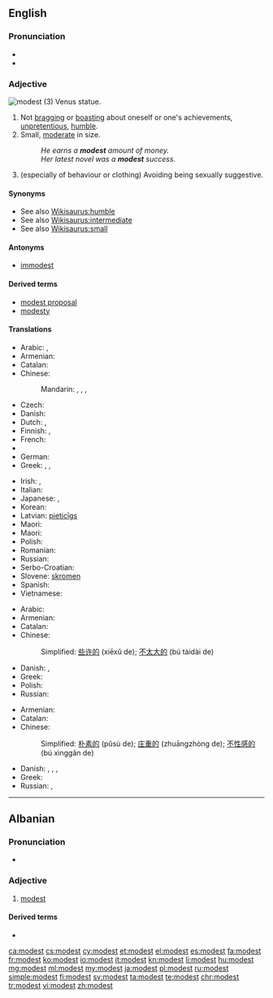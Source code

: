 ==English==

===Pronunciation===
* {{IPA|/ˈmɑdəst/}}
* {{audio|en-us-modest.ogg|Audio (US)}}

===Adjective===
[[Image:Shy venus statue skopje.jpg|thumb|modest (3) Venus statue.]]
{{en-adj|er|more}}

# Not [[bragging]] or [[boasting]] about oneself or one's achievements,  [[unpretentious]], [[humble]].
# Small, [[moderate]] in size.
#: ''He earns a '''modest''' amount of money.''
#: ''Her latest novel was a '''modest''' success.''
# (especially of behaviour or clothing) Avoiding being sexually suggestive.

====Synonyms====
* See also [[Wikisaurus:humble]]
* See also [[Wikisaurus:intermediate]]
* See also [[Wikisaurus:small]]

====Antonyms====
* [[immodest]]

====Derived terms====
* [[modest proposal]]
* [[modesty]]

====Translations====
{{trans-top|not bragging or boasting about oneself or one's achievements}}
* Arabic: {{t|ar|حيي|tr=Hattiy}},  {{t|ar|خجول|tr=khajuul}}
* Armenian: {{t|hy|համեստ|tr=hamest}}
* Catalan: {{t+|ca|modest}}
* Chinese:
*: Mandarin: {{t|cmn|謙虛|sc=Hani}},  {{t+|cmn|谦虚|tr=qiānxū|sc=Hani}}, {{t|cmn|謙讓|sc=Hani}}, {{t+|cmn|谦让|tr=qiānràng|sc=Hani}}
* Czech: {{t|cs|skromný|m}}
* Danish: {{t|da|beskeden}}
* Dutch: {{t+|nl|bescheiden}}, {{t|nl|ingetogen}}
* Finnish: {{t|fi|vaatimaton}}, {{t+|fi|nöyrä}}
* French: {{t+|fr|modeste}}
* {{trreq|ka}}
* German: {{t+|de|bescheiden}}
* Greek: {{t+|el|ταπεινός}},  {{t+|el|μετριόφρων|tr=metriófron}},  {{t+|el|σεμνός|tr=semnós}}
{{trans-mid}}
* Irish: {{t|ga|náireach}}, {{t|ga|náiriúil}}
* Italian: {{t+|it|modesto}}
* Japanese: {{qualifier|+ な -na}} {{t|ja|謙虚|tr=けんきょ, kenkyo}}, {{t|ja|謙遜した|tr=けんそんした, kenson-shita}}
* Korean: {{t|ko|겸손한|tr=gyeomsonhan|sc=Kore}}
* Latvian: [[pieticīgs]]
* Maori: {{t|mi|whakamōwai}}
* Maori: {{t|mi|whakamōwai}}
* Polish: {{t+|pl|skromny}}
* Romanian: {{t|ro|modest}}
* Russian: {{t+|ru|скромный|tr=skrómnyj}}
* Serbo-Croatian: {{t|sh|skrȍman}}
* Slovene: [[skromen]]
* Spanish: {{t|es|modesto}}
* Vietnamese: {{t+|vi|khiêm tốn}}
{{trans-bottom}}

{{trans-top|Small}}
* Arabic: {{t|ar|متواضع|tr=mutwaaDi`}}
* Armenian: {{t|hy|համեստ|tr=hamest}}
* Catalan: {{t+|ca|modest}}
* Chinese:
*: Simplified: [[些许的]] (xiēxǔ de); [[不太大的]] (bú tàidài de)
{{trans-mid}}
* Danish: {{t|da|beskeden}},  {{t|da|moderat}}
* Greek: {{t+|el|ταπεινός|tr=tapinós}}
* Polish: {{t+|pl|skromny|m}}
* Russian: {{t+|ru|скромный|tr=skrómnyj}}
{{trans-bottom}}

{{trans-top|Avoiding being sexually suggestive.}}
* Armenian: {{t|hy|համեստ|tr=hamest}}
* Catalan: {{t+|ca|modest}}
* Chinese:
*: Simplified: [[朴素的]] (pǔsù de); [[庄重的]] (zhuāngzhòng de); [[不性感的]] (bú xìnggǎn de)
{{trans-mid}}
* Danish: {{t|da|blufærdig}},  {{t|da|anstændig}},  {{t|da|sømmelig}},  {{t|da|ærbar}}
* Greek: {{t+|el|σεμνός|tr=semnós}}
* Russian: {{t+|ru|благопристойный|tr=blagopristójnyj}},  {{t+|ru|скромный|tr=skrómnyj}}
{{trans-bottom}}

----

==Albanian==

===Pronunciation===
* {{IPA|/mɔdɛst/|lang=sq}}

===Adjective===
{{sq-adj}}

# [[#English|modest]]

====Derived terms====
* {{l|sq|modesti}}

[[ca:modest]]
[[cs:modest]]
[[cy:modest]]
[[et:modest]]
[[el:modest]]
[[es:modest]]
[[fa:modest]]
[[fr:modest]]
[[ko:modest]]
[[io:modest]]
[[it:modest]]
[[kn:modest]]
[[li:modest]]
[[hu:modest]]
[[mg:modest]]
[[ml:modest]]
[[my:modest]]
[[ja:modest]]
[[pl:modest]]
[[ru:modest]]
[[simple:modest]]
[[fi:modest]]
[[sv:modest]]
[[ta:modest]]
[[te:modest]]
[[chr:modest]]
[[tr:modest]]
[[vi:modest]]
[[zh:modest]]